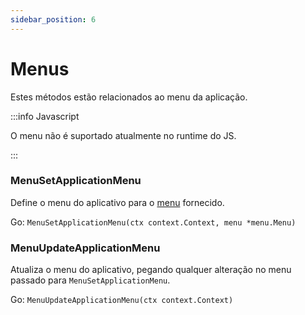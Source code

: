 ```yaml
---
sidebar_position: 6
---
```


# Menus

Estes métodos estão relacionados ao menu da aplicação.

:::info Javascript

O menu não é suportado atualmente no runtime do JS.

:::

### MenuSetApplicationMenu

Define o menu do aplicativo para o [menu](../menus.mdx) fornecido.

Go: `MenuSetApplicationMenu(ctx context.Context, menu *menu.Menu)`

### MenuUpdateApplicationMenu

Atualiza o menu do aplicativo, pegando qualquer alteração no menu passado para `MenuSetApplicationMenu`.

Go: `MenuUpdateApplicationMenu(ctx context.Context)`

